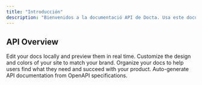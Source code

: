 ```yaml
---
title: "Introducción"
description: "Bienvenidos a la documentació API de Docta. Usa este documento para navegar nuestros diferentes endpoints"
---
```

## API Overview

<Columns cols={2}>
  <Card
    title="Authentication"
    icon="pen-to-square"
    href="/development"
  >
    Edit your docs locally and preview them in real time.
  </Card>
  <Card
    title="Precios Historicos"
    icon="palette"
    href="/essentials/settings"
  >
    Customize the design and colors of your site to match your brand.
  </Card>
    <Card
    title="Cashflows"
    icon="map"
    href="/essentials/navigation"
  >
    Organize your docs to help users find what they need and succeed with your product.
  </Card>
  <Card
    title="Curvas"
    icon="terminal"
    href="/api-reference/introduction"
  >
    Auto-generate API documentation from OpenAPI specifications.
  </Card>
</Columns>
